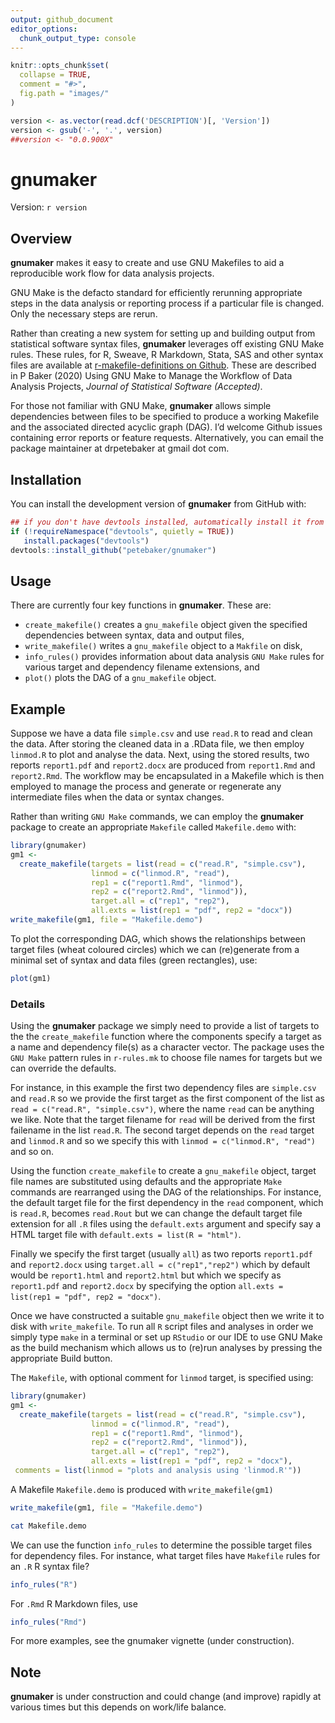 ```yaml
---
output: github_document
editor_options: 
  chunk_output_type: console
---
```

<!-- README.md is generated from README.Rmd. Please edit that file -->

```r
knitr::opts_chunk$set(
  collapse = TRUE,
  comment = "#>",
  fig.path = "images/"
)

version <- as.vector(read.dcf('DESCRIPTION')[, 'Version'])
version <- gsub('-', '.', version)
##version <- "0.0.900X"
```

# gnumaker

Version: `r version`

## Overview

**gnumaker** makes it easy to create and use GNU Makefiles to aid a reproducible work flow for data analysis projects.

GNU Make is the defacto standard for efficiently rerunning appropriate steps in the data analysis or reporting process if a particular file is changed. Only the necessary steps are rerun.

Rather than creating a new system for setting up and building output from statistical software syntax files, **gnumaker** leverages off existing GNU Make rules. These rules, for R, Sweave, R Markdown, Stata, SAS and other syntax files are available at [r-makefile-definitions on Github](https://github.com/petebaker/r-makefile-definitions). These are described in P Baker (2020) Using GNU Make to Manage the Workflow of Data Analysis Projects, _Journal of Statistical Software (Accepted)_. 

For those not familiar with GNU Make, **gnumaker** allows simple dependencies between files to be specified to produce a working Makefile and the associated directed acyclic graph (DAG). 
I'd welcome Github issues containing error reports or feature requests. 
Alternatively, you can email the package maintainer at drpetebaker at gmail dot com.

## Installation

<!--
Install the latest CRAN version of **gnumaker** with:

```r
##install.packages("gnumaker")
```
## Note that three dependencies are in BioConductor so use BiocManager
NB: parked here in case biocViews: line in DESCRIPTION does not work

if (!requireNamespace("BiocManager", quietly = TRUE))
   install.packages("BiocManager")
devtools::install_github("petebaker/gnumaker", repos = BiocManager::repositories())
-->

You can install the development version of **gnumaker** from GitHub with:
```r
## if you don't have devtools installed, automatically install it from CRAN
if (!requireNamespace("devtools", quietly = TRUE))
   install.packages("devtools")
devtools::install_github("petebaker/gnumaker")
```

## Usage

There are currently four key functions in **gnumaker**. These are:

* `create_makefile()` creates a `gnu_makefile` object given the
  specified dependencies between syntax, data and output files,
* `write_makefile()` writes a `gnu_makefile` object to a `Makfile` on disk,
* `info_rules()` provides information about data analysis `GNU Make` rules for various target and dependency filename extensions, and
* `plot()` plots the DAG of a `gnu_makefile` object.

## Example

Suppose we have a data file `simple.csv` and use `read.R` to read and
clean the data. After storing the cleaned data in a .RData file, we
then employ `linmod.R` to plot and analyse the data. Next, using the
stored results, two reports `report1.pdf` and `report2.docx` are
produced from `report1.Rmd` and `report2.Rmd`. The workflow may be
encapsulated in a Makefile which is then employed to manage the
process and generate or regenerate any intermediate files when the
data or syntax changes. 

Rather than writing `GNU Make` commands, we can employ the
**gnumaker** package to create an appropriate `Makefile` called
`Makefile.demo` with:

```r
library(gnumaker)
gm1 <-
  create_makefile(targets = list(read = c("read.R", "simple.csv"),
                  linmod = c("linmod.R", "read"),
                  rep1 = c("report1.Rmd", "linmod"),
                  rep2 = c("report2.Rmd", "linmod")),
                  target.all = c("rep1", "rep2"),
                  all.exts = list(rep1 = "pdf", rep2 = "docx"))
write_makefile(gm1, file = "Makefile.demo")
```

To plot the corresponding DAG, which shows the relationships between target files (wheat coloured circles) which we can (re)generate from a minimal set of syntax and data files (green rectangles), use:

```r
plot(gm1)
```

### Details

Using the **gnumaker** package we simply need to provide a list of
targets to the the `create_makefile` function where the components
specify a target as a name and dependency file(s) as a character
vector. The package uses the `GNU Make` pattern rules in `r-rules.mk`
to choose file names for targets but we can override the defaults.

For instance, in this example the first two dependency files are
`simple.csv` and `read.R` so we provide the first target as the first
component of the list as `read = c("read.R", "simple.csv")`, where the
name `read` can be anything we like. Note that the target filename for
`read` will be derived from the first failename in the list `read.R`.
The second target depends on the `read` target and `linmod.R` and so
we specify this with `linmod = c("linmod.R", "read")` and so on.

Using the function `create_makefile` to create a `gnu_makefile`
object, target file names are substituted using defaults and the
appropriate `Make` commands are rearranged using the DAG of the
relationships. For instance, the default target file for the first
dependency in the `read` component, which is `read.R`, becomes
`read.Rout` but we can change the default target file extension for
all `.R` files using the `default.exts` argument and specify say a
HTML target file with `default.exts = list(R = "html")`.

Finally we specify the first target (usually `all`) as two reports
`report1.pdf` and `report2.docx` using `target.all = c("rep1","rep2")`
which by default would be `report1.html` and `report2.html` but which
we specify as `report1.pdf` and `report2.docx` by specifying the
option `all.exts = list(rep1 = "pdf", rep2 = "docx")`.
 
Once we have constructed a suitable `gnu_makefile` object then we
write it to disk with `write_makefile`. To run all `R` script files
and analyses in order we simply type `make` in a terminal or set up
`RStudio` or our IDE to use GNU Make as the build mechanism which
allows us to (re)run analyses by pressing the appropriate Build
button.
 
The `Makefile`, with optional comment for `linmod` target, is
specified using:

```r
library(gnumaker)
gm1 <-
  create_makefile(targets = list(read = c("read.R", "simple.csv"),
                  linmod = c("linmod.R", "read"),
                  rep1 = c("report1.Rmd", "linmod"),
                  rep2 = c("report2.Rmd", "linmod")),
                  target.all = c("rep1", "rep2"),
                  all.exts = list(rep1 = "pdf", rep2 = "docx"),
 comments = list(linmod = "plots and analysis using 'linmod.R'"))
```

A Makefile `Makefile.demo` is produced with `write_makefile(gm1)`

```r
write_makefile(gm1, file = "Makefile.demo")
```

```bash
cat Makefile.demo
```

<!-- The DAG of the `gnu_makefile` object can be produced with `plot(gm1)`. -->

<!-- ```{r, simple-dag2, fig.cap = "DAG of Makefile for simple example. The DAG of the `gnu_makefile` object can be produced with `plot(gm1)`. Using the minimal set of files (shown in green rectangles), then GNU Make allows us to (re)generate all other files shown as wheat coloured circles)"} -->
<!-- plot(gm1) -->
<!-- ``` -->

We can use the function `info_rules` to determine the possible target
files for dependency files. For instance, what target files have
`Makefile` rules for an `.R` R syntax file?

```r
info_rules("R")
```

For `.Rmd` R Markdown files, use

```r
info_rules("Rmd")
```

For more examples, see the gnumaker vignette (under construction).

## Note

**gnumaker** is under construction and could change (and improve)
rapidly at various times but this depends on work/life balance.
